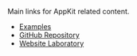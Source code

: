 Main links for AppKit related content.

- [Examples](https://github.com/reown-com/appkit/tree/main/examples)
- [GitHub Repository](https://github.com/reown-com/appkit/)
- [Website Laboratory](https://appkit-lab.reown.com/)
